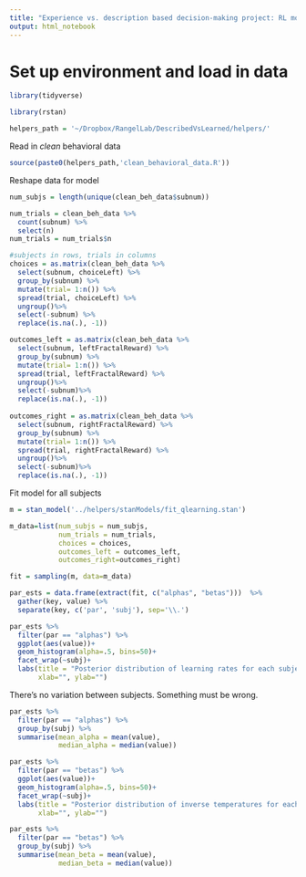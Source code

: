 ```yaml
---
title: "Experience vs. description based decision-making project: RL model fits onto behavioral data"
output: html_notebook
---
```


# Set up environment and load in data

```r
library(tidyverse)
```

```r
library(rstan)
```

```r
helpers_path = '~/Dropbox/RangelLab/DescribedVsLearned/helpers/'
```

Read in *clean* behavioral data

```r
source(paste0(helpers_path,'clean_behavioral_data.R'))
```

Reshape data for model

```r
num_subjs = length(unique(clean_beh_data$subnum))

num_trials = clean_beh_data %>%
  count(subnum) %>%
  select(n)
num_trials = num_trials$n

#subjects in rows, trials in columns
choices = as.matrix(clean_beh_data %>% 
  select(subnum, choiceLeft) %>%
  group_by(subnum) %>%
  mutate(trial= 1:n()) %>%
  spread(trial, choiceLeft) %>%
  ungroup()%>%
  select(-subnum) %>%
  replace(is.na(.), -1))

outcomes_left = as.matrix(clean_beh_data %>% 
  select(subnum, leftFractalReward) %>%
  group_by(subnum) %>%
  mutate(trial= 1:n()) %>%
  spread(trial, leftFractalReward) %>%
  ungroup()%>%
  select(-subnum)%>%
  replace(is.na(.), -1))
  
outcomes_right = as.matrix(clean_beh_data %>% 
  select(subnum, rightFractalReward) %>%
  group_by(subnum) %>%
  mutate(trial= 1:n()) %>%
  spread(trial, rightFractalReward) %>%
  ungroup()%>%
  select(-subnum)%>%
  replace(is.na(.), -1))
```

Fit model for all subjects

```r
m = stan_model('../helpers/stanModels/fit_qlearning.stan')
```

```r
m_data=list(num_subjs = num_subjs,
            num_trials = num_trials,
            choices = choices,
            outcomes_left = outcomes_left,
            outcomes_right=outcomes_right)
```

```r
fit = sampling(m, data=m_data)
```


```r
par_ests = data.frame(extract(fit, c("alphas", "betas")))  %>%
  gather(key, value) %>%
  separate(key, c('par', 'subj'), sep='\\.')
```

```r
par_ests %>%
  filter(par == "alphas") %>%
  ggplot(aes(value))+
  geom_histogram(alpha=.5, bins=50)+
  facet_wrap(~subj)+
  labs(title = "Posterior distribution of learning rates for each subject",
       xlab="", ylab="")
```
There's no variation between subjects. Something must be wrong.

```r
par_ests %>%
  filter(par == "alphas") %>%
  group_by(subj) %>%
  summarise(mean_alpha = mean(value),
            median_alpha = median(value))
```


```r
par_ests %>%
  filter(par == "betas") %>%
  ggplot(aes(value))+
  geom_histogram(alpha=.5, bins=50)+
  facet_wrap(~subj)+
  labs(title = "Posterior distribution of inverse temperatures for each subject",
       xlab="", ylab="")
```

```r
par_ests %>%
  filter(par == "betas") %>%
  group_by(subj) %>%
  summarise(mean_beta = mean(value),
            median_beta = median(value))
```
